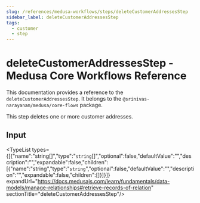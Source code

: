 ```yaml
---
slug: /references/medusa-workflows/steps/deleteCustomerAddressesStep
sidebar_label: deleteCustomerAddressesStep
tags:
  - customer
  - step
---
```



# deleteCustomerAddressesStep - Medusa Core Workflows Reference

This documentation provides a reference to the `deleteCustomerAddressesStep`. It belongs to the `@srinivas-narayanam/medusa/core-flows` package.

This step deletes one or more customer addresses.

## Input

<TypeList types={[{"name":"string[]","type":"`string`[]","optional":false,"defaultValue":"","description":"","expandable":false,"children":[{"name":"string","type":"`string`","optional":false,"defaultValue":"","description":"","expandable":false,"children":[]}]}]} expandUrl="https://docs.medusajs.com/learn/fundamentals/data-models/manage-relationships#retrieve-records-of-relation" sectionTitle="deleteCustomerAddressesStep"/>

